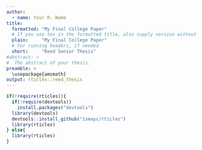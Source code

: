 ```yaml
---
author:
  - name: Your R. Name
title:
  formatted: "My Final College Paper"
  # If you use tex in the formatted title, also supply version without
  plain:     "My Final College Paper"
  # For running headers, if needed
  short:     "Reed Senior Thesis"
#abstract: >
#  The abstract of your thesis.
preamble: >
  \usepackage{amsmath}
output: rticles::reed_thesis
---
```



```r
if(!require(rticles)){
  if(!require(devtools))
    install.packages("devtools")
  library(devtools)
  devtools::install_github("ismayc/rticles")
  library(rticles)
} else{
  library(rticles)
}
```
